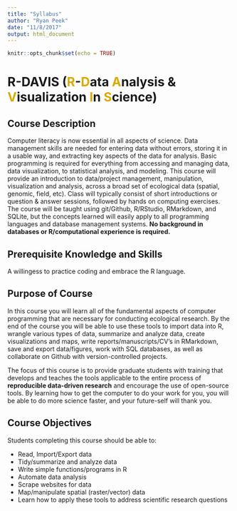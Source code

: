 ```yaml
---
title: "Syllabus"
author: "Ryan Peek"
date: "11/8/2017"
output: html_document
---
```


```r
knitr::opts_chunk$set(echo = TRUE)
```

# R-DAVIS (<font color="#DAAA00">R</font>-<font color="#DAAA00">D</font>ata <font color="#DAAA00">A</font>nalysis & <font color="#DAAA00">V</font>isualization <font color="#DAAA00">I</font>n <font color="#DAAA00">S</font>cience)

## Course Description

Computer literacy is now essential in all aspects of science. Data management skills are needed for entering data without errors, storing it in a usable way, and extracting key aspects of the data for analysis. Basic programming is required for everything from accessing and managing data, data visualization, to statistical analysis, and modeling. This course will provide an introduction to data/project management, manipulation, visualization and analysis, across a broad set of ecological data (spatial, genomic, field, etc). Class will typically consist of short introductions or question & answer sessions, followed by hands on computing exercises. The course will be taught using git/Github, R/RStudio, RMarkdown, and SQLite, but the concepts learned will easily apply to all programming languages and database management systems. **No background in databases or R/computational experience is required.**

## Prerequisite Knowledge and Skills

A willingess to practice coding and embrace the R language.

## Purpose of Course

In this course you will learn all of the fundamental aspects of computer programming that are necessary for conducting ecological research. By the end of the course you will be able to use these tools to import data into R, wrangle various types of data, summarize and analyze data, create visualizations and maps, write reports/manuscripts/CV’s in RMarkdown, save and export data/figures, work with SQL databases, as well as collaborate on Github with version-controlled projects.

The focus of this course is to provide graduate students with training that develops and teaches the tools applicable to the entire process of **reproducible data-driven research** and encourage the use of open-source tools. By learning how to get the computer to do your work for you, you will be able to do more science faster, and your future-self will thank you.

## Course Objectives

Students completing this course should be able to:

 - Read, Import/Export data
 - Tidy/summarize and analyze data
 - Write simple functions/programs in R
 - Automate data analysis
 - Scrape websites for data
 - Map/manipulate spatial (raster/vector) data
 - Learn how to apply these tools to address scientific research questions
